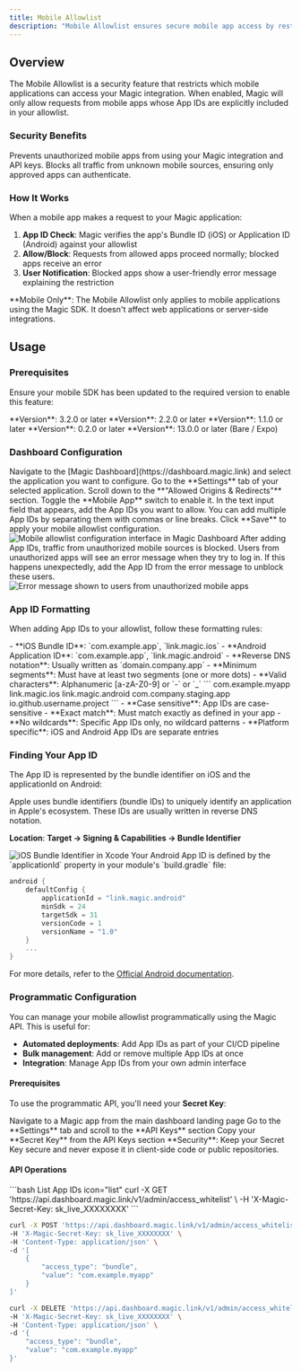 ```yaml
---
title: Mobile Allowlist
description: "Mobile Allowlist ensures secure mobile app access by restricting which mobile applications can use your Magic integration, preventing unauthorized usage and protecting your API keys."
---
```


## Overview

The Mobile Allowlist is a security feature that restricts which mobile applications can access your Magic integration. When enabled, Magic will only allow requests from mobile apps whose App IDs are explicitly included in your allowlist.

### Security Benefits

<CardGroup cols={2}>
<Card title="App Protection" icon="shield">
  Prevents unauthorized mobile apps from using your Magic integration and API keys.
</Card>

<Card title="Traffic Control" icon="lock">
  Blocks all traffic from unknown mobile sources, ensuring only approved apps can authenticate.
</Card>
</CardGroup>

### How It Works

When a mobile app makes a request to your Magic application:

1. **App ID Check**: Magic verifies the app's Bundle ID (iOS) or Application ID (Android) against your allowlist
2. **Allow/Block**: Requests from allowed apps proceed normally; blocked apps receive an error
3. **User Notification**: Blocked apps show a user-friendly error message explaining the restriction

<Info>
**Mobile Only**: The Mobile Allowlist only applies to mobile applications using the Magic SDK. It doesn't affect web applications or server-side integrations.
</Info>

## Usage

### Prerequisites

Ensure your mobile SDK has been updated to the required version to enable this feature:

<Tabs>
<Tab title="iOS">
  **Version**: 3.2.0 or later
</Tab>

<Tab title="Android">
  **Version**: 2.2.0 or later
</Tab>

<Tab title="Flutter">
  **Version**: 1.1.0 or later
</Tab>

<Tab title="Unity">
  **Version**: 0.2.0 or later
</Tab>

<Tab title="React Native">
  **Version**: 13.0.0 or later (Bare / Expo)
</Tab>
</Tabs>

### Dashboard Configuration

<Steps>
<Step title="Access Your Application">
  Navigate to the [Magic Dashboard](https://dashboard.magic.link) and select the application you want to configure.
</Step>

<Step title="Open Settings">
  Go to the **Settings** tab of your selected application.
</Step>

<Step title="Find Allowlist Section">
  Scroll down to the **"Allowed Origins & Redirects"** section.
</Step>

<Step title="Enable Mobile Allowlist">
  Toggle the **Mobile App** switch to enable it.
</Step>

<Step title="Add App IDs">
  In the text input field that appears, add the App IDs you want to allow. You can add multiple App IDs by separating them with commas or line breaks.
</Step>

<Step title="Save Changes">
  Click **Save** to apply your mobile allowlist configuration.
</Step>
</Steps>

<Frame>
  <img src="/images/image-mobile-access.webp" alt="Mobile allowlist configuration interface in Magic Dashboard"/>
</Frame>

<Note>
After adding App IDs, traffic from unauthorized mobile sources is blocked. Users from unauthorized apps will see an error message when they try to log in. If this happens unexpectedly, add the App ID from the error message to unblock these users.
</Note>

<Frame>
  <img src="/images/verified-bundle-id-error_v2.webp" alt="Error message shown to users from unauthorized mobile apps"/>
</Frame>

### App ID Formatting

When adding App IDs to your allowlist, follow these formatting rules:

<AccordionGroup>
<Accordion title="Supported App ID Formats">
  - **iOS Bundle ID**: `com.example.app`, `link.magic.ios`
  - **Android Application ID**: `com.example.app`, `link.magic.android`
  - **Reverse DNS notation**: Usually written as `domain.company.app`
  - **Minimum segments**: Must have at least two segments (one or more dots)
  - **Valid characters**: Alphanumeric [a-zA-Z0-9] or `-` or `_`
</Accordion>

<Accordion title="Examples">
  ```
  com.example.myapp
  link.magic.ios
  link.magic.android
  com.company.staging.app
  io.github.username.project
  ```
</Accordion>

<Accordion title="Important Rules">
  - **Case sensitive**: App IDs are case-sensitive
  - **Exact match**: Must match exactly as defined in your app
  - **No wildcards**: Specific App IDs only, no wildcard patterns
  - **Platform specific**: iOS and Android App IDs are separate entries
</Accordion>
</AccordionGroup>

### Finding Your App ID

The App ID is represented by the bundle identifier on iOS and the applicationId on Android:

<Tabs>
<Tab title="iOS">
  Apple uses bundle identifiers (bundle IDs) to uniquely identify an application in Apple's ecosystem. These IDs are usually written in reverse DNS notation.

  **Location**: **Target → Signing & Capabilities → Bundle Identifier**

  <Frame>
    <img src="/images/image-mobile-access-2.webp" alt="iOS Bundle Identifier in Xcode"/>
  </Frame>
</Tab>

<Tab title="Android">
  Your Android App ID is defined by the `applicationId` property in your module's `build.gradle` file:

  ```kotlin Android icon="android"
  android {
      defaultConfig {
          applicationId = "link.magic.android"
          minSdk = 24
          targetSdk = 31
          versionCode = 1
          versionName = "1.0"
      }
      ...
  }
  ```

  For more details, refer to the [Official Android documentation](https://developer.android.com/studio/build/configure-app-module#set_the_application_id).
</Tab>
</Tabs>

### Programmatic Configuration

You can manage your mobile allowlist programmatically using the Magic API. This is useful for:

- **Automated deployments**: Add App IDs as part of your CI/CD pipeline
- **Bulk management**: Add or remove multiple App IDs at once
- **Integration**: Manage App IDs from your own admin interface

#### Prerequisites

To use the programmatic API, you'll need your **Secret Key**:

<Steps>
<Step title="Access Your Application">
  Navigate to a Magic app from the main dashboard landing page
</Step>

<Step title="Get Your Secret Key">
  Go to the **Settings** tab and scroll to the **API Keys** section
</Step>

<Step title="Copy Secret Key">
  Copy your **Secret Key** from the API Keys section
</Step>
</Steps>

<Warning>
**Security**: Keep your Secret Key secure and never expose it in client-side code or public repositories.
</Warning>

#### API Operations

<CodeGroup>
```bash List App IDs icon="list"
curl -X GET 'https://api.dashboard.magic.link/v1/admin/access_whitelist' \
-H 'X-Magic-Secret-Key: sk_live_XXXXXXXX'
```

```bash Add App IDs icon="plus"
curl -X POST 'https://api.dashboard.magic.link/v1/admin/access_whitelist' \
-H 'X-Magic-Secret-Key: sk_live_XXXXXXXX' \
-H 'Content-Type: application/json' \
-d '[
    {
        "access_type": "bundle",
        "value": "com.example.myapp"
    }
]'
```

```bash Remove App IDs icon="minus"
curl -X DELETE 'https://api.dashboard.magic.link/v1/admin/access_whitelist' \
-H 'X-Magic-Secret-Key: sk_live_XXXXXXXX' \
-H 'Content-Type: application/json' \
-d '{
    "access_type": "bundle",
    "value": "com.example.myapp"
}'
```
</CodeGroup>
